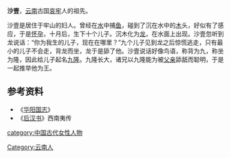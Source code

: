 '''沙壹'''，[[云南|云南]]古国[[哀牢|哀牢]]人的祖先。

沙壹是居住于牢山的妇人。曾经在[[水|水]]中捕[[鱼|鱼]]，碰到了沉在水中的[[木|木]]头，好似有了感应，于是[[怀孕|怀孕]]，十月后，生下十个儿子。沉木化为[[龙|龙]]，在水面上出现。沙壹忽听到龙说话：“你为我生的儿子，现在在哪里？”九个儿子见到龙之后惊慌逃走，只有最小的儿子不会走，背龙而坐，龙于是舔了他。沙壹说话好像鸟语，称背为九，称坐为隆，因此给儿子起名[[九隆|九隆]]。九隆长大，诸兄以九隆能为被[[父亲|父亲]]舔舐而聪明，于是一起推举他为王。

==参考资料==
*《[[华阳国志|华阳国志]]》
*《[[后汉书|后汉书]]》西南夷传
[[Category:云南人|Category:云南人]]
[[category:中国古代女性人物|category:中国古代女性人物]]